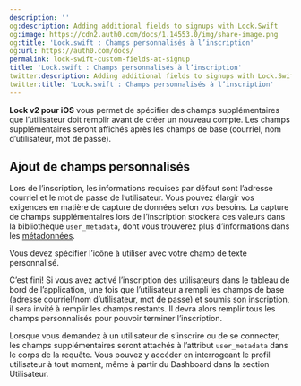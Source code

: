 ```yaml
---
description: ''
og:description: Adding additional fields to signups with Lock.Swift
og:image: https://cdn2.auth0.com/docs/1.14553.0/img/share-image.png
og:title: 'Lock.swift : Champs personnalisés à l’inscription'
og:url: https://auth0.com/docs/
permalink: lock-swift-custom-fields-at-signup
title: 'Lock.swift : Champs personnalisés à l’inscription'
twitter:description: Adding additional fields to signups with Lock.Swift
twitter:title: 'Lock.swift : Champs personnalisés à l’inscription'
---
```


**Lock v2 pour iOS** vous permet de spécifier des champs supplémentaires que l’utilisateur doit remplir avant de créer un nouveau compte. Les champs supplémentaires seront affichés après les champs de base (courriel, nom d’utilisateur, mot de passe).

## Ajout de champs personnalisés

Lors de l’inscription, les informations requises par défaut sont l’adresse courriel et le mot de passe de l’utilisateur. Vous pouvez élargir vos exigences en matière de capture de données selon vos besoins. La capture de champs supplémentaires lors de l’inscription stockera ces valeurs dans la bibliothèque `user_metadata`, dont vous trouverez plus d’informations dans les [métadonnées](/users/metadata).



Vous devez spécifier l’icône à utiliser avec votre champ de texte personnalisé.

C’est fini! Si vous avez activé l’inscription des utilisateurs dans le tableau de bord de l’application, une fois que l’utilisateur a rempli les champs de base (adresse courriel/nom d’utilisateur, mot de passe) et soumis son inscription, il sera invité à remplir les champs restants. Il devra alors remplir tous les champs personnalisés pour pouvoir terminer l’inscription.

Lorsque vous demandez à un utilisateur de s’inscrire ou de se connecter, les champs supplémentaires seront attachés à l’attribut `user_metadata` dans le corps de la requête. Vous pouvez y accéder en interrogeant le profil utilisateur à tout moment, même à partir du Dashboard dans la section Utilisateur.